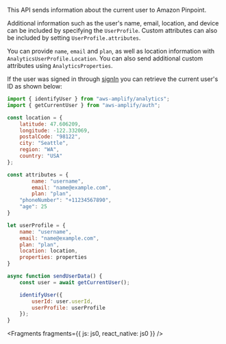 This API sends information about the current user to Amazon Pinpoint.

Additional information such as the user's name, email, location, and device can be included by specifying the `UserProfile`. Custom attributes can also be included by setting `UserProfile.attributes`.

You can provide `name`, `email` and `plan`, as well as location information with `AnalyticsUserProfile.Location`. You can also send additional custom attributes using  `AnalyticsProperties`.

If the user was signed in through [signIn](/lib/auth/signin) you can retrieve the current user's ID as shown below:

```js
import { identifyUser } from "aws-amplify/analytics";
import { getCurrentUser } from "aws-amplify/auth";

const location = {
    latitude: 47.606209,
    longitude: -122.332069,
    postalCode: "98122",
    city: "Seattle",
    region: "WA",
    country: "USA"
};

const attributes = {
        name: "username",
        email: "name@example.com",
        plan: "plan",
    "phoneNumber": "+11234567890",
    "age": 25
}

let userProfile = {
    name: "username",
    email: "name@example.com",
    plan: "plan",
    location: location,
    properties: properties
}

async function sendUserData() {
    const user = await getCurrentUser(); 

    identifyUser({
        userId: user.userId,
        userProfile: userProfile
    });
}
```


<Fragments fragments={{ js: js0, react_native: js0 }} />
